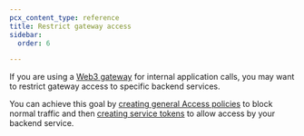 ```yaml
---
pcx_content_type: reference
title: Restrict gateway access
sidebar:
  order: 6

---
```


If you are using a [Web3 gateway](/web3/about/) for internal application calls, you may want to restrict gateway access to specific backend services.

You can achieve this goal by [creating general Access policies](/cloudflare-one/policies/access/) to block normal traffic and then [creating service tokens](/cloudflare-one/identity/service-tokens/) to allow access by your backend service.
